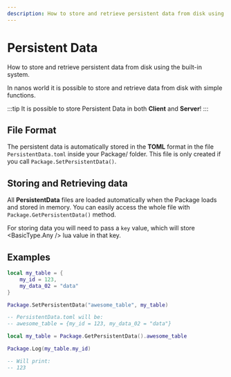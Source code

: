 ```yaml
---
description: How to store and retrieve persistent data from disk using the built-in system
---
```


# Persistent Data


How to store and retrieve persistent data from disk using the built-in system.

In nanos world it is possible to store and retrieve data from disk with simple functions.

:::tip
It is possible to store Persistent Data in both **Client** and **Server**!
:::

## File Format

The persistent data is automatically stored in the **TOML** format in the file `PersistentData.toml` inside your Package/ folder. This file is only created if you call `Package.SetPersistentData()`.

## Storing and Retrieving data

All **PersistentData** files are loaded automatically when the Package loads and stored in memory. You can easily access the whole file with `Package.GetPersistentData()` method.

For storing data you will need to pass a `key` value, which will store <BasicType.Any /> lua value in that key.

## Examples

```lua
local my_table = {
    my_id = 123,
    my_data_02 = "data"
}

Package.SetPersistentData("awesome_table", my_table)

-- PersistentData.toml will be:
-- awesome_table = {my_id = 123, my_data_02 = "data"}
```

```lua
local my_table = Package.GetPersistentData().awesome_table

Package.Log(my_table.my_id)

-- Will print:
-- 123
```
